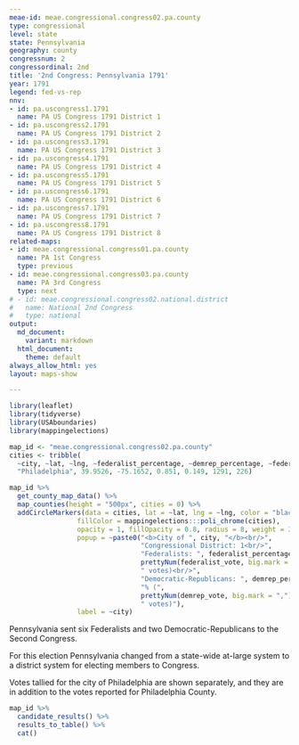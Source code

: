 ```yaml
---
meae-id: meae.congressional.congress02.pa.county
type: congressional
level: state
state: Pennsylvania
geography: county
congressnum: 2
congressordinal: 2nd
title: '2nd Congress: Pennsylvania 1791'
year: 1791
legend: fed-vs-rep
nnv:
- id: pa.uscongress1.1791
  name: PA US Congress 1791 District 1
- id: pa.uscongress2.1791
  name: PA US Congress 1791 District 2
- id: pa.uscongress3.1791
  name: PA US Congress 1791 District 3
- id: pa.uscongress4.1791
  name: PA US Congress 1791 District 4
- id: pa.uscongress5.1791
  name: PA US Congress 1791 District 5
- id: pa.uscongress6.1791
  name: PA US Congress 1791 District 6
- id: pa.uscongress7.1791
  name: PA US Congress 1791 District 7
- id: pa.uscongress8.1791
  name: PA US Congress 1791 District 8
related-maps:
- id: meae.congressional.congress01.pa.county
  name: PA 1st Congress
  type: previous
- id: meae.congressional.congress03.pa.county
  name: PA 3rd Congress
  type: next
# - id: meae.congressional.congress02.national.district
#   name: National 2nd Congress
#   type: national
output:
  md_document:
    variant: markdown
  html_document:
    theme: default
always_allow_html: yes
layout: maps-show

---
```


```r
library(leaflet)
library(tidyverse)
library(USAboundaries)
library(mappingelections)

map_id <- "meae.congressional.congress02.pa.county"
cities <- tribble(
  ~city, ~lat, ~lng, ~federalist_percentage, ~demrep_percentage, ~federalist_vote, ~demrep_vote,
  "Philadelphia", 39.9526, -75.1652, 0.851, 0.149, 1291, 226)
```

<div class="map">

```r
map_id %>%
  get_county_map_data() %>%
  map_counties(height = "500px", cities = 0) %>% 
  addCircleMarkers(data = cities, lat = ~lat, lng = ~lng, color = "black",
                 fillColor = mappingelections:::poli_chrome(cities),
                 opacity = 1, fillOpacity = 0.8, radius = 8, weight = 3,
                 popup = ~paste0("<b>City of ", city, "</b><br/>",
                                 "Congressional District: 1<br/>",
                                 "Federalists: ", federalist_percentage * 100, "% (", 
                                 prettyNum(federalist_vote, big.mark = ","), 
                                 " votes)<br/>",
                                 "Democratic-Republicans: ", demrep_percentage * 100,
                                 "% (", 
                                 prettyNum(demrep_vote, big.mark = ","),
                                 " votes)"),
                 label = ~city) 
```

</div>

Pennsylvania sent six Federalists and two Democratic-Republicans to the Second Congress.

For this election Pennsylvania changed from a state-wide at-large system to a district system for electing members to Congress. 

Votes tallied for the city of Philadelphia are shown separately, and they are in addition to the votes reported for Philadelphia County.

<div class="results-table">

```r
map_id %>%
  candidate_results() %>%
  results_to_table() %>%
  cat()
```

</div>
